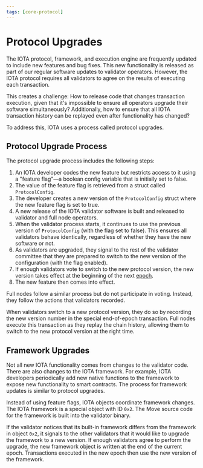 ```yaml
---
tags: [core-protocol]
---
```


# Protocol Upgrades

The IOTA protocol, framework, and execution engine are frequently updated to include new features and bug fixes. This
new functionality is released as part of our regular software updates to validator operators. However, the IOTA protocol
requires all validators to agree on the results of executing each transaction.

This creates a challenge: How to release code that changes transaction execution, given that it's impossible to
ensure all operators upgrade their software simultaneously? 
Additionally, how to ensure that all IOTA transaction
history can be replayed even after functionality has changed?

To address this, IOTA uses a process called protocol upgrades.

## Protocol Upgrade Process

The protocol upgrade process includes the following steps:

1. An IOTA developer codes the new feature but restricts access to it using a "feature flag"—a boolean config variable
   that is initially set to false.
2. The value of the feature flag is retrieved from a struct called `ProtocolConfig`.
3. The developer creates a new version of the `ProtocolConfig` struct where the new feature flag is set to true.
4. A new release of the IOTA validator software is built and released to validator and full node operators.
5. When the validator process starts, it continues to use the previous version of `ProtocolConfig` (with the flag set to
   false). This ensures all validators behave identically, regardless of whether they have the new software or not.
6. As validators are upgraded, they signal to the rest of the validator committee that they are prepared to switch to
   the new version of the configuration (with the flag enabled).
7. If enough validators vote to switch to the new protocol version, the new version takes effect at the beginning of the
   next [epoch](epochs.mdx).
8. The new feature then comes into effect.

Full nodes follow a similar process but do not participate in voting. Instead, they follow the actions that validators
recorded.

When validators switch to a new protocol version, they do so by recording the new version number in the special
end-of-epoch transaction. Full nodes execute this transaction as they replay the chain history, allowing them to switch
to the new protocol version at the right time.

## Framework Upgrades

Not all new IOTA functionality comes from changes to the validator code. There are also changes to the IOTA framework.
For example, IOTA developers periodically add new native functions to the framework to expose new functionality to smart
contracts. The process for framework updates is similar to protocol upgrades.

Instead of using feature flags, IOTA objects coordinate framework changes. The IOTA framework is a special object with
ID `0x2`. The Move source code for the framework is built into the validator binary.

If the validator notices that its built-in framework differs from the framework in object `0x2`, it signals to the other
validators that it would like to upgrade the framework to a new version. If enough validators agree to perform the
upgrade, the new framework object is written at the end of the current epoch. Transactions executed in the new epoch
then use the new version of the framework.


<Quiz questions={questions} />
